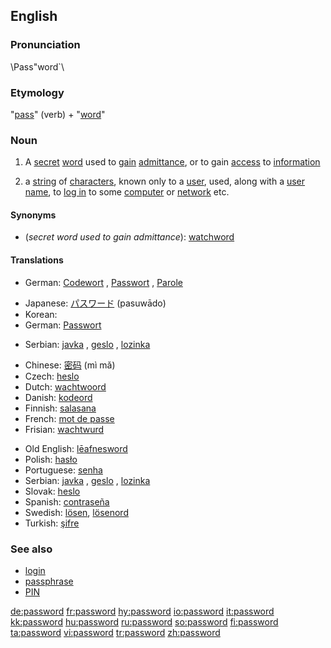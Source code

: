 ==English==

===Pronunciation===
\Pass"word`\

===Etymology===
"[[pass#Verb|pass]]" (verb) + "[[word]]"

===Noun===
{{wikipedia}}
{{en-noun}}

# A [[secret]] [[word]] used to [[gain]] [[admittance]], or to gain [[access]] to [[information]]
# {{computing}} a [[string]] of [[character]]s, known only to a [[user]], used, along with a [[user name]], to [[log in]] to some [[computer]] or [[network]] etc.

====Synonyms====
* (''secret word used to gain admittance''): [[watchword]]

====Translations====
{{trans-top|A secret word used to gain admittance}}
*German: [[Codewort]] {{m}}, [[Passwort]] {{n}}, [[Parole]] {{f}}
{{trans-mid}}
{{trans-bottom}}

{{trans-top|computing: string of characters known only to a user}}
*Japanese: [[パスワード]] (pasuwādo)
*Korean: {{ko-inline|암호|amho}}
*German: [[Passwort]] {{n}}
{{trans-mid}}
*Serbian: [[javka]] {{f}}, [[geslo]] {{n}}, [[lozinka]] {{f}}
{{trans-bottom}}

{{rfc-trans}}
{{top}}
*Chinese: [[密码]] (mì mǎ)
*Czech: [[heslo]]
*Dutch: [[wachtwoord]] {{n}}
*Danish: [[kodeord]] {{n}}
*Finnish: [[salasana]]
*French: [[mot de passe]]
*Frisian: [[wachtwurd]] {{n}}
{{mid}}
*Old English: [[leafnesword|lēafnesword]] {{n}}
*Polish: [[hasło]] {{n}}
*Portuguese: [[senha]]
*Serbian: [[javka]] {{f}}, [[geslo]] {{n}}, [[lozinka]] {{f}}
*Slovak: [[heslo]] {{n}}
*Spanish: [[contraseña]]
*Swedish: [[lösen]], [[lösenord]]
*Turkish: [[şifre]]
{{bottom}}

===See also===
* [[login]]
* [[passphrase]]
* [[PIN]]

[[de:password]]
[[fr:password]]
[[hy:password]]
[[io:password]]
[[it:password]]
[[kk:password]]
[[hu:password]]
[[ru:password]]
[[so:password]]
[[fi:password]]
[[ta:password]]
[[vi:password]]
[[tr:password]]
[[zh:password]]